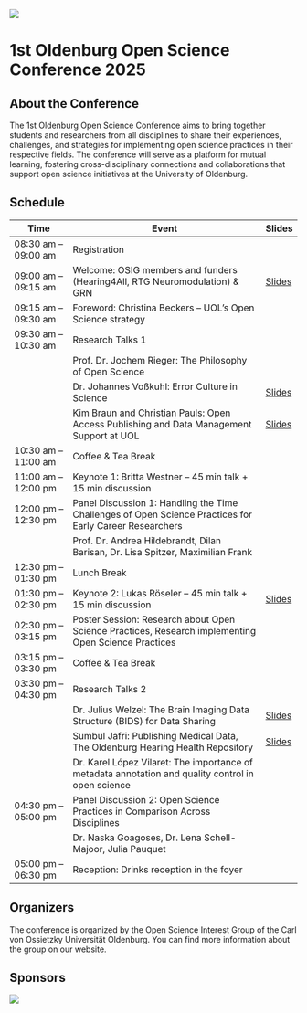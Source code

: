 ![](pics/banner.jpg)

# 1st Oldenburg Open Science Conference 2025

## About the Conference
The 1st Oldenburg Open Science Conference aims to bring together students and researchers from all disciplines to share their experiences, challenges, and strategies for implementing open science practices in their respective fields. The conference will serve as a platform for mutual learning, fostering cross-disciplinary connections and collaborations that support open science initiatives at the University of Oldenburg.

## Schedule

| Time                | Event                                                                 | Slides |
|---------------------|----------------------------------------------------------------------|--------|
| 08:30 am – 09:00 am | Registration                                                        |        |
| 09:00 am – 09:15 am | Welcome: OSIG members and funders (Hearing4All, RTG Neuromodulation) & GRN | [Slides](slides_oosc/talk_grn.pdf)       |
| 09:15 am – 09:30 am | Foreword: Christina Beckers – UOL’s Open Science strategy           |        |
| 09:30 am – 10:30 am | Research Talks 1                                                   |        |
|                     | Prof. Dr. Jochem Rieger: The Philosophy of Open Science            |        |
|                     | Dr. Johannes Voßkuhl: Error Culture in Science                     | [Slides](slides_oosc/talk_vosskuhl.pdf)       |
|                     | Kim Braun and Christian Pauls: Open Access Publishing and Data Management Support at UOL | [Slides](slides_oosc/talk_pauls_braun.pdf)|
| 10:30 am – 11:00 am | Coffee & Tea Break                                                 |        |
| 11:00 am – 12:00 pm | Keynote 1: Britta Westner – 45 min talk + 15 min discussion         |        |
| 12:00 pm – 12:30 pm | Panel Discussion 1: Handling the Time Challenges of Open Science Practices for Early Career Researchers | |
|                     | Prof. Dr. Andrea Hildebrandt, Dilan Barisan, Dr. Lisa Spitzer, Maximilian Frank | |
| 12:30 pm – 01:30 pm | Lunch Break                                                       |        |
| 01:30 pm – 02:30 pm | Keynote 2: Lukas Röseler – 45 min talk + 15 min discussion          | [Slides](slides_oosc/talk_roeseler.pdf)       |
| 02:30 pm – 03:15 pm | Poster Session: Research about Open Science Practices, Research implementing Open Science Practices | |
| 03:15 pm – 03:30 pm | Coffee & Tea Break                                                 |        |
| 03:30 pm – 04:30 pm | Research Talks 2                                                   |        |
|                     | Dr. Julius Welzel: The Brain Imaging Data Structure (BIDS) for Data Sharing | [Slides](slides_oosc/talk_welzel.pdf)|
|                     | Sumbul Jafri: Publishing Medical Data, The Oldenburg Hearing Health Repository | [Slides](slides_oosc/talk_sumbul.pdf)|
|                     | Dr. Karel López Vilaret: The importance of metadata annotation and quality control in open science | |
| 04:30 pm – 05:00 pm | Panel Discussion 2: Open Science Practices in Comparison Across Disciplines | |
|                     | Dr. Naska Goagoses, Dr. Lena Schell-Majoor, Julia Pauquet          |        |
| 05:00 pm – 06:30 pm | Reception: Drinks reception in the foyer                           |        |


## Organizers
The conference is organized by the Open Science Interest Group of the Carl von Ossietzky Universität Oldenburg. You can find more information about the group on our website.

## Sponsors
![](pics/sponsors.png)